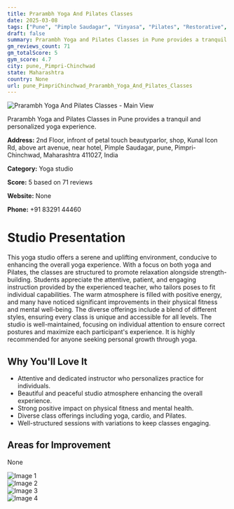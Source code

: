 ```yaml
---
title: Prarambh Yoga And Pilates Classes
date: 2025-03-08
tags: ["Pune", "Pimple Saudagar", "Vinyasa", "Pilates", "Restorative", "atmosphere", "individual attention", "pune, Pimpri-Chinchwad"]  
draft: false
summary: Prarambh Yoga and Pilates Classes in Pune provides a tranquil and personalized yoga experience.
gm_reviews_count: 71
gm_totalScore: 5
gym_score: 4.7
city: pune,_Pimpri-Chinchwad
state: Maharashtra
country: None
url: pune_PimpriChinchwad_Prarambh_Yoga_And_Pilates_Classes
---
```


<div className="aspect-[16/9] relative my-8">
  <img 
    src="https://lh5.googleusercontent.com/p/AF1QipNoK0XRLToCHK3vaKmXevxdmtoxuuqJWb8_fP6_=w1920-h1080-k-no"
    alt="Prarambh Yoga And Pilates Classes - Main View"
    className="object-cover absolute inset-0 w-full h-full rounded-lg"
  />
</div>

Prarambh Yoga and Pilates Classes in Pune provides a tranquil and personalized yoga experience.

**Address:** 2nd Floor, infront of petal touch beautyparlor, shop, Kunal Icon Rd, above art avenue, near hotel, Pimple Saudagar, pune, Pimpri-Chinchwad, Maharashtra 411027, India

**Category:** Yoga studio

**Score:** 5 based on 71 reviews

**Website:** None

**Phone:** +91 83291 44460

# Studio Presentation

This yoga studio offers a serene and uplifting environment, conducive to enhancing the overall yoga experience. With a focus on both yoga and Pilates, the classes are structured to promote relaxation alongside strength-building. Students appreciate the attentive, patient, and engaging instruction provided by the experienced teacher, who tailors poses to fit individual capabilities. The warm atmosphere is filled with positive energy, and many have noticed significant improvements in their physical fitness and mental well-being. The diverse offerings include a blend of different styles, ensuring every class is unique and accessible for all levels. The studio is well-maintained, focusing on individual attention to ensure correct postures and maximize each participant's experience. It is highly recommended for anyone seeking personal growth through yoga.

## Why You'll Love It

- Attentive and dedicated instructor who personalizes practice for individuals.
- Beautiful and peaceful studio atmosphere enhancing the overall experience.
- Strong positive impact on physical fitness and mental health.
- Diverse class offerings including yoga, cardio, and Pilates.
- Well-structured sessions with variations to keep classes engaging.

## Areas for Improvement

None

<div className="grid grid-cols-1 xl:grid-cols-2 gap-4 my-8">
<div className="aspect-[4/3] relative"><img src="https://lh3.googleusercontent.com/p/AF1QipNoLpqlLdItcTxrxUIoCSZtqzZe6d541s4CiysE=w1920-h1080-k-no" alt="Image 1" className="object-cover absolute inset-0 w-full h-full rounded-lg" /></div>
<div className="aspect-[4/3] relative"><img src="https://lh5.googleusercontent.com/p/AF1QipNj5dM8kUXp9s375qEXVMVsjz0Tix5-CAHq1eY-=w1920-h1080-k-no" alt="Image 2" className="object-cover absolute inset-0 w-full h-full rounded-lg" /></div>
<div className="aspect-[4/3] relative"><img src="https://lh5.googleusercontent.com/p/AF1QipPmKgSGr0-khilGkDTJT0xXGXyGFs_BFtG5Zx76=w1920-h1080-k-no" alt="Image 3" className="object-cover absolute inset-0 w-full h-full rounded-lg" /></div>
<div className="aspect-[4/3] relative"><img src="https://lh5.googleusercontent.com/p/AF1QipNRu-EZ9BcL6488ZCTA5LUDc9WK-NNpVU3i4zHe=w1920-h1080-k-no" alt="Image 4" className="object-cover absolute inset-0 w-full h-full rounded-lg" /></div>
</div>